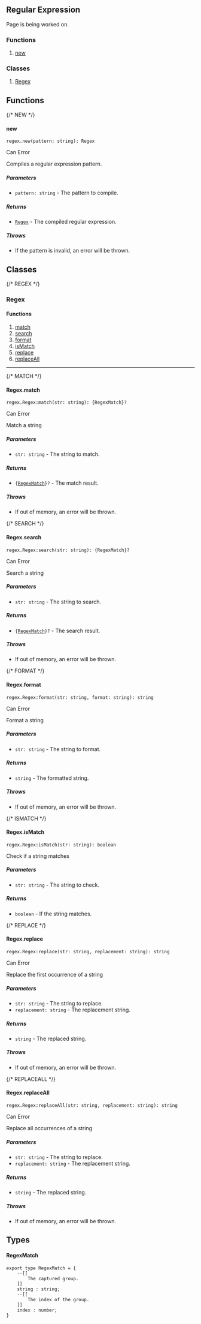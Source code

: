 ## Regular Expression


<Callout type="info" emoji="ℹ️">Page is being worked on.</Callout>

### Functions
1. [new](#new)

### Classes
1. [Regex](#regex)

## Functions
{/* NEW */}
#### new
```luau
regex.new(pattern: string): Regex
```
<Callout type="warning" emoji="️⚠️">Can Error</Callout>

Compiles a regular expression pattern.
##### Parameters
- `pattern: string` - The pattern to compile.
##### Returns
- [`Regex`](#regex) - The compiled regular expression.
##### Throws
- If the pattern is invalid, an error will be thrown.

## Classes
{/* REGEX */}
### Regex
#### Functions
1. [match](#regexmatch)
2. [search](#regexsearch)
3. [format](#regexformat)
4. [isMatch](#regexismatch)
5. [replace](#regexreplace)
6. [replaceAll](#regexreplaceall)

---
{/* MATCH */}
#### Regex.match
```luau
regex.Regex:match(str: string): {RegexMatch}?
```
<Callout type="warning" emoji="️⚠️">Can Error</Callout>

Match a string
##### Parameters
- `str: string` - The string to match.
##### Returns
- `{`[`RegexMatch`](#regexmatch-1)`}?` - The match result.
##### Throws
- If out of memory, an error will be thrown.

{/* SEARCH */}
#### Regex.search
```luau
regex.Regex:search(str: string): {RegexMatch}?
```
<Callout type="warning" emoji="️⚠️">Can Error</Callout>

Search a string
##### Parameters
- `str: string` - The string to search.
##### Returns
- `{`[`RegexMatch`](#regexmatch-1)`}?` - The search result.
##### Throws
- If out of memory, an error will be thrown.

{/* FORMAT */}
#### Regex.format
```luau
regex.Regex:format(str: string, format: string): string
```
<Callout type="warning" emoji="️⚠️">Can Error</Callout>

Format a string
##### Parameters
- `str: string` - The string to format.
##### Returns
- `string` - The formatted string.
##### Throws
- If out of memory, an error will be thrown.

{/* ISMATCH */}
#### Regex.isMatch
```luau
regex.Regex:isMatch(str: string): boolean
```
Check if a string matches
##### Parameters
- `str: string` - The string to check.
##### Returns
- `boolean` - If the string matches.

{/* REPLACE */}
#### Regex.replace
```luau
regex.Regex:replace(str: string, replacement: string): string
```
<Callout type="warning" emoji="️⚠️">Can Error</Callout>

Replace the first occurrence of a string
##### Parameters
- `str: string` - The string to replace.
- `replacement: string` - The replacement string.
##### Returns
- `string` - The replaced string.
##### Throws
- If out of memory, an error will be thrown.

{/* REPLACEALL */}
#### Regex.replaceAll
```luau
regex.Regex:replaceAll(str: string, replacement: string): string
```
<Callout type="warning" emoji="️⚠️">Can Error</Callout>

Replace all occurrences of a string
##### Parameters
- `str: string` - The string to replace.
- `replacement: string` - The replacement string.
##### Returns
- `string` - The replaced string.
##### Throws
- If out of memory, an error will be thrown.

## Types

#### RegexMatch
```luau copy
export type RegexMatch = {
    --[[
        The captured group.
    ]]
    string : string;
    --[[
        The index of the group.
    ]]
    index : number;
}
```